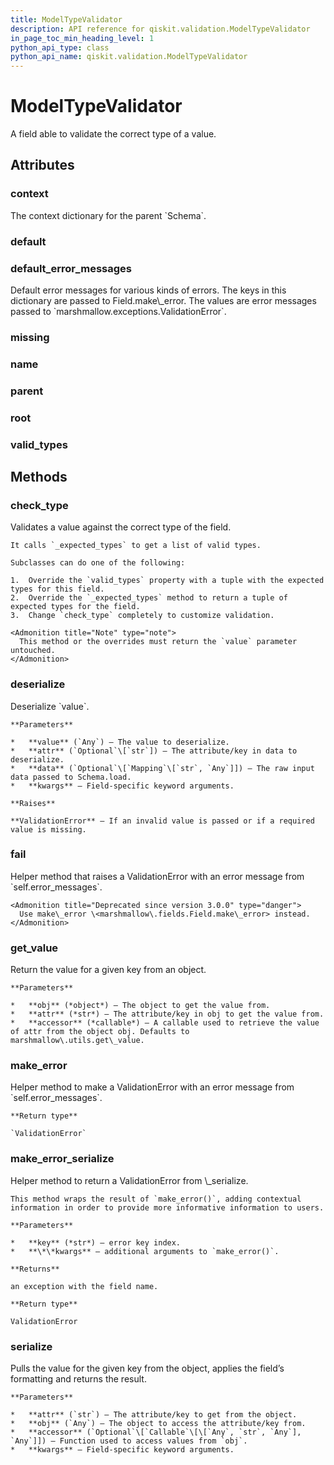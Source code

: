 ```yaml
---
title: ModelTypeValidator
description: API reference for qiskit.validation.ModelTypeValidator
in_page_toc_min_heading_level: 1
python_api_type: class
python_api_name: qiskit.validation.ModelTypeValidator
---
```


# ModelTypeValidator

<Class id="qiskit.validation.ModelTypeValidator" github="https://github.com/qiskit/qiskit/tree/stable/0.14/qiskit/validation/base.py" signature="ModelTypeValidator(*, load_default=<marshmallow.missing>, missing=<marshmallow.missing>, dump_default=<marshmallow.missing>, default=<marshmallow.missing>, data_key=None, attribute=None, validate=None, required=False, allow_none=None, load_only=False, dump_only=False, error_messages=None, metadata=None, **additional_metadata)">
  A field able to validate the correct type of a value.

  ## Attributes

  ### context

  <Attribute id="qiskit.validation.ModelTypeValidator.context" name="context">
    The context dictionary for the parent `Schema`.
  </Attribute>

  ### default

  <Attribute id="qiskit.validation.ModelTypeValidator.default" name="default" />

  ### default\_error\_messages

  <Attribute id="qiskit.validation.ModelTypeValidator.default_error_messages" signature="= {'null': 'Field may not be null.', 'required': 'Missing data for required field.', 'validator_failed': 'Invalid value.'}">
    Default error messages for various kinds of errors. The keys in this dictionary are passed to Field.make\_error. The values are error messages passed to `marshmallow.exceptions.ValidationError`.
  </Attribute>

  ### missing

  <Attribute id="qiskit.validation.ModelTypeValidator.missing" name="missing" />

  ### name

  <Attribute id="qiskit.validation.ModelTypeValidator.name" signature="= None" />

  ### parent

  <Attribute id="qiskit.validation.ModelTypeValidator.parent" signature="= None" />

  ### root

  <Attribute id="qiskit.validation.ModelTypeValidator.root" signature="= None" />

  ### valid\_types

  <Attribute id="qiskit.validation.ModelTypeValidator.valid_types" signature="= (,)" />

  ## Methods

  ### check\_type

  <Function id="qiskit.validation.ModelTypeValidator.check_type" name="check_type" signature="ModelTypeValidator.check_type(value, attr, data, **_)">
    Validates a value against the correct type of the field.

    It calls `_expected_types` to get a list of valid types.

    Subclasses can do one of the following:

    1.  Override the `valid_types` property with a tuple with the expected types for this field.
    2.  Override the `_expected_types` method to return a tuple of expected types for the field.
    3.  Change `check_type` completely to customize validation.

    <Admonition title="Note" type="note">
      This method or the overrides must return the `value` parameter untouched.
    </Admonition>
  </Function>

  ### deserialize

  <Function id="qiskit.validation.ModelTypeValidator.deserialize" name="deserialize" signature="ModelTypeValidator.deserialize(value, attr=None, data=None, **kwargs)">
    Deserialize `value`.

    **Parameters**

    *   **value** (`Any`) – The value to deserialize.
    *   **attr** (`Optional`\[`str`]) – The attribute/key in data to deserialize.
    *   **data** (`Optional`\[`Mapping`\[`str`, `Any`]]) – The raw input data passed to Schema.load.
    *   **kwargs** – Field-specific keyword arguments.

    **Raises**

    **ValidationError** – If an invalid value is passed or if a required value is missing.
  </Function>

  ### fail

  <Function id="qiskit.validation.ModelTypeValidator.fail" name="fail" signature="ModelTypeValidator.fail(key, **kwargs)">
    Helper method that raises a ValidationError with an error message from `self.error_messages`.

    <Admonition title="Deprecated since version 3.0.0" type="danger">
      Use make\_error \<marshmallow\.fields.Field.make\_error> instead.
    </Admonition>
  </Function>

  ### get\_value

  <Function id="qiskit.validation.ModelTypeValidator.get_value" name="get_value" signature="ModelTypeValidator.get_value(obj, attr, accessor=None, default=<marshmallow.missing>)">
    Return the value for a given key from an object.

    **Parameters**

    *   **obj** (*object*) – The object to get the value from.
    *   **attr** (*str*) – The attribute/key in obj to get the value from.
    *   **accessor** (*callable*) – A callable used to retrieve the value of attr from the object obj. Defaults to marshmallow\.utils.get\_value.
  </Function>

  ### make\_error

  <Function id="qiskit.validation.ModelTypeValidator.make_error" name="make_error" signature="ModelTypeValidator.make_error(key, **kwargs)">
    Helper method to make a ValidationError with an error message from `self.error_messages`.

    **Return type**

    `ValidationError`
  </Function>

  ### make\_error\_serialize

  <Function id="qiskit.validation.ModelTypeValidator.make_error_serialize" name="make_error_serialize" signature="ModelTypeValidator.make_error_serialize(key, **kwargs)">
    Helper method to return a ValidationError from \_serialize.

    This method wraps the result of `make_error()`, adding contextual information in order to provide more informative information to users.

    **Parameters**

    *   **key** (*str*) – error key index.
    *   **\*\*kwargs** – additional arguments to `make_error()`.

    **Returns**

    an exception with the field name.

    **Return type**

    ValidationError
  </Function>

  ### serialize

  <Function id="qiskit.validation.ModelTypeValidator.serialize" name="serialize" signature="ModelTypeValidator.serialize(attr, obj, accessor=None, **kwargs)">
    Pulls the value for the given key from the object, applies the field’s formatting and returns the result.

    **Parameters**

    *   **attr** (`str`) – The attribute/key to get from the object.
    *   **obj** (`Any`) – The object to access the attribute/key from.
    *   **accessor** (`Optional`\[`Callable`\[\[`Any`, `str`, `Any`], `Any`]]) – Function used to access values from `obj`.
    *   **kwargs** – Field-specific keyword arguments.
  </Function>
</Class>

